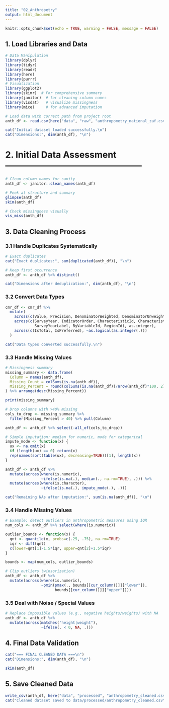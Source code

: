 ```yaml
---
title: "02_Anthropetry"
output: html_document
---
```


```r
knitr::opts_chunk$set(echo = TRUE, warning = FALSE, message = FALSE)
```



## 1. Load Libraries and Data

```r
# Data Manipulation
library(dplyr)
library(tidyr)
library(readr)
library(here)
library(purrr)
# Visualization
library(ggplot2)
library(skimr)  # For comprehensive summary
library(janitor)  # for cleaning column names
library(visdat)   # visualize missingness
library(mice)     # for advanced imputation 
```

```r
# Load data with correct path from project root
anth_df <- read.csv(here("data", "raw", "anthropometry_national_zaf.csv"))

cat("Initial dataset loaded successfully.\n")
cat("Dimensions:", dim(anth_df), "\n")

```

# 2. Initial Data Assessment -----------------------------------------------

```r


# Clean column names for sanity
anth_df <- janitor::clean_names(anth_df)

# Peek at structure and summary
glimpse(anth_df)
skim(anth_df)

# Check missingness visually
vis_miss(anth_df)
```

## 3. Data Cleaning Process

### 3.1 Handle Duplicates Systematically

```r
# Exact duplicates
cat("Exact duplicates:", sum(duplicated(anth_df)), "\n")

# Keep first occurrence
anth_df <- anth_df %>% distinct()

cat("Dimensions after deduplication:", dim(anth_df), "\n")

```

### 3.2 Convert Data Types

```r
cmr_df <- cmr_df %>%
  mutate(
    across(c(Value, Precision, DenominatorWeighted, DenominatorUnweighted), as.numeric),
    across(c(SurveyYear, IndicatorOrder, CharacteristicId, CharacteristicOrder,
             SurveyYearLabel, ByVariableId, RegionId), as.integer),
    across(c(IsTotal, IsPreferred), ~as.logical(as.integer(.)))
  )

cat("Data types converted successfully.\n")
```

### 3.3 Handle Missing Values

```r
# Missingness summary
missing_summary <- data.frame(
  Column = names(anth_df),
  Missing_Count = colSums(is.na(anth_df)),
  Missing_Percent = round(colSums(is.na(anth_df))/nrow(anth_df)*100, 2)
) %>% arrange(desc(Missing_Percent))

print(missing_summary)

# Drop columns with >40% missing
cols_to_drop <- missing_summary %>% 
  filter(Missing_Percent > 40) %>% pull(Column)

anth_df <- anth_df %>% select(-all_of(cols_to_drop))

# Simple imputation: median for numeric, mode for categorical
impute_mode <- function(x) {
  ux <- na.omit(x)
  if (length(ux) == 0) return(x)
  rep(names(sort(table(ux), decreasing=TRUE))[1], length(x))
}

anth_df <- anth_df %>%
  mutate(across(where(is.numeric),
                ~ifelse(is.na(.), median(., na.rm=TRUE), .))) %>%
  mutate(across(where(is.character),
                ~ifelse(is.na(.), impute_mode(.), .)))

cat("Remaining NAs after imputation:", sum(is.na(anth_df)), "\n")
```

### 3.4 Handle Missing Values

```r
# Example: detect outliers in anthropometric measures using IQR
num_cols <- anth_df %>% select(where(is.numeric))

outlier_bounds <- function(x) {
  qnt <- quantile(x, probs=c(.25, .75), na.rm=TRUE)
  iqr <- diff(qnt)
  c(lower=qnt[1]-1.5*iqr, upper=qnt[2]+1.5*iqr)
}

bounds <- map(num_cols, outlier_bounds)

# Clip outliers (winsorization)
anth_df <- anth_df %>%
  mutate(across(where(is.numeric),
                ~pmin(pmax(., bounds[[cur_column()]]["lower"]),
                      bounds[[cur_column()]]["upper"])))
```

### 3.5 Deal with Noise / Special Values
```r
# Replace impossible values (e.g., negative heights/weights) with NA
anth_df <- anth_df %>%
  mutate(across(matches("height|weight"),
                ~ifelse(. < 0, NA, .)))
```

## 4. Final Data Validation

```r
cat("=== FINAL CLEANED DATA ===\n")
cat("Dimensions:", dim(anth_df), "\n")

skim(anth_df)

```

## 5. Save Cleaned Data

```r
write_csv(anth_df, here("data", "processed", "anthropometry_cleaned.csv"))
cat("Cleaned dataset saved to data/processed/anthropometry_cleaned.csv\n")

```
